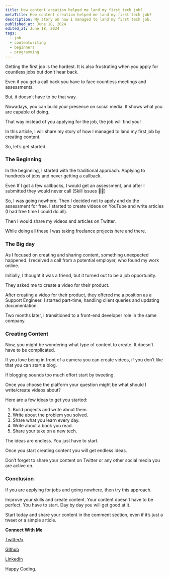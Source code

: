 ```yaml
---
title: How content creation helped me land my first tech job?
metaTitle: How content creation helped me land my first tech job?
description: My story on how I managed to land my first tech job.
published_at: June 18, 2024
edited_at: June 18, 2024
tags:
  - job
  - contentwriting
  - beginners
  - programming
---
```


Getting the first job is the hardest. It is also frustrating when you apply for countless jobs but don't hear back.

Even if you get a call back you have to face countless meetings and assessments.

But, it doesn’t have to be that way.

Nowadays, you can build your presence on social media. It shows what you are capable of doing.

That way instead of you applying for the job, the job will find you!

In this article, I will share my story of how I managed to land my first job by creating content.

So, let’s get started.

### The Beginning

In the beginning, I started with the traditional approach. Applying to hundreds of jobs and never getting a callback.

Even If I got a few callbacks, I would get an assessment, and after I submitted they would never call (Skill issues 🤣🤣)

So, I was going nowhere. Then I decided not to apply and do the assessment for free. I started to create videos on YouTube and write articles (I had free time I could do all).

Then I would share my videos and articles on Twitter.

While doing all these I was taking freelance projects here and there.

### The Big day

As I focused on creating and sharing content, something unexpected happened. I received a call from a potential employer, who found my work online.

Initially, I thought it was a friend, but it turned out to be a job opportunity.

They asked me to create a video for their product.

After creating a video for their product, they offered me a position as a Support Engineer. I started part-time, handling client queries and updating documentation.

Two months later, I transitioned to a front-end developer role in the same company.

### Creating Content

Now, you might be wondering what type of content to create. It doesn't have to be complicated.

If you love being in front of a camera you can create videos, if you don’t like that you can start a blog.

If blogging sounds too much effort start by tweeting.

Once you choose the platform your question might be what should I write/create videos about?

Here are a few ideas to get you started:

1. Build projects and write about them.
2. Write about the problem you solved.
3. Share what you learn every day.
4. Write about a book you read.
5. Share your take on a new tech.

The ideas are endless. You just have to start.

Once you start creating content you will get endless ideas.

Don’t forget to share your content on Twitter or any other social media you are active on.

### Conclusion

If you are applying for jobs and going nowhere, then try this approach.

Improve your skills and create content. Your content doesn’t have to be perfect. You have to start. Day by day you will get good at it.

Start today and share your content in the comment section, even if it’s just a tweet or a simple article.

**Connect With Me**

[Twitter/x](https://twitter.com/CoderAmrin)

[Github](https://github.com/coderamrin/)

[LinkedIn](https://www.linkedin.com/in/coderamrin/)

Happy Coding.

